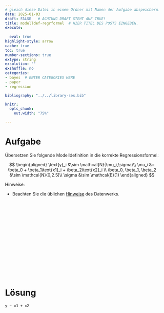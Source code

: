 ```yaml
---
# gleich diese Datei in einem Ordner mit Namen der Aufgabe abspeichern!
date: 2025-01-03
draft: FALSE   # ACHTUNG DRAFT STEHT AUF TRUE!
title: modelldef-regrformel  # HIER TITEL DES POSTS EINGEBEN.
execute: 
  
  eval: true 
highlight-style: arrow 
cache: true
toc: true
number-sections: true
extype: string
exsolution: ""
exshuffle: no
categories:
- bayes  # ENTER CATEGORIES HERE
- paper
- regression

bibliography: "../../library-ses.bib"

knitr:
  opts_chunk:
    out.width: "75%"

---
```






# Aufgabe 



Übersetzen Sie folgende Modelldefinition in die korrekte Regressionsformel:



$$
\begin{aligned}
\text{y}_i  &\sim \mathcal{N}(\mu_i,\sigma)\\
\mu_i &= \beta_0 + \beta_1\text{x1}_i + \beta_2\text{x2}_i \\
\beta_0, \beta_1, \beta_2  &\sim \mathcal{N}(0,2.5)\\
\sigma &\sim \mathcal{E}(1)
\end{aligned}
$$



Hinweise:


- Beachten Sie die üblichen [Hinweise](https://datenwerk.netlify.app/hinweise) des Datenwerks.









</br>
</br>
</br>

</br>
</br>
</br>

</br>
</br>
</br>

</br>
</br>
</br>











# Lösung 

`y ~ x1 + x2`

